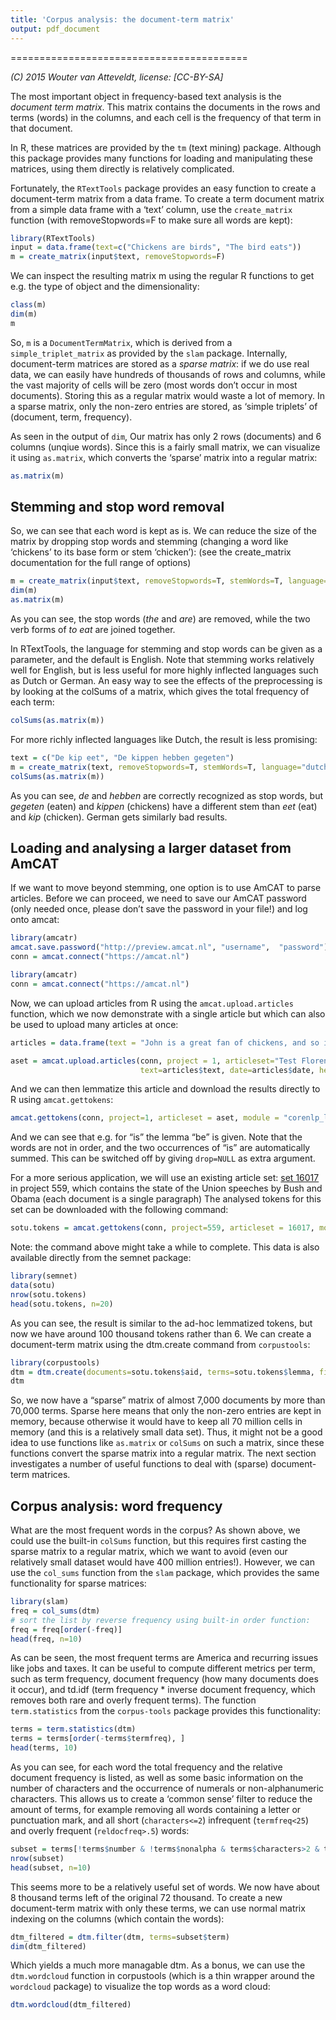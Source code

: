 ```yaml
---
title: 'Corpus analysis: the document-term matrix'
output: pdf_document
---
```


=========================================

_(C) 2015 Wouter van Atteveldt, license: [CC-BY-SA]_

The most important object in frequency-based text analysis is the *document term matrix*. 
This matrix contains the documents in the rows and terms (words) in the columns, 
and each cell is the frequency of that term in that document.

In R, these matrices are provided by the `tm` (text mining) package. 
Although this package provides many functions for loading and manipulating these matrices,
using them directly is relatively complicated. 

Fortunately, the `RTextTools` package provides an easy function to create a document-term matrix from a data frame. 
To create a term document matrix from a simple data frame with a 'text' column, use the `create_matrix` function (with removeStopwords=F to make sure all words are kept):

```r
library(RTextTools)
input = data.frame(text=c("Chickens are birds", "The bird eats"))
m = create_matrix(input$text, removeStopwords=F)
```

We can inspect the resulting matrix m using the regular R functions to get e.g. the type of object and the dimensionality:

```r
class(m)
dim(m)
m
```

So, `m` is a `DocumentTermMatrix`, which is derived from a `simple_triplet_matrix` as provided by the `slam` package. 
Internally, document-term matrices are stored as a _sparse matrix_: 
if we do use real data, we can easily have hundreds of thousands of rows and columns, while   the vast majority of cells will be zero (most words don't occur in most documents).
Storing this as a regular  matrix would waste a lot of memory.
In a sparse matrix, only the non-zero entries are stored, as 'simple triplets' of (document, term, frequency). 

As seen in the output of `dim`, Our matrix has only 2 rows (documents) and 6 columns (unqiue words).
Since this is a fairly small matrix, we can visualize it using `as.matrix`, which converts the 'sparse' matrix into a regular matrix:

```r
as.matrix(m)
```

Stemming and stop word removal
-----

So, we can see that each word is kept as is. 
We can reduce the size of the matrix by dropping stop words and stemming (changing a word like 'chickens' to its base form or stem 'chicken'):
(see the create_matrix documentation for the full range of options)

```r
m = create_matrix(input$text, removeStopwords=T, stemWords=T, language='english')
dim(m)
as.matrix(m)
```

As you can see, the stop words (_the_ and _are_) are removed, while the two verb forms of _to eat_ are joined together. 

In RTextTools, the language for stemming and stop words can be given as a parameter, and the default is English.
Note that stemming works relatively well for English, but is less useful for more highly inflected languages such as Dutch or German. 
An easy way to see the effects of the preprocessing is by looking at the colSums of a matrix,
which gives the total frequency of each term:

```r
colSums(as.matrix(m))
```

For more richly inflected languages like Dutch, the result is less promising:

```r
text = c("De kip eet", "De kippen hebben gegeten")
m = create_matrix(text, removeStopwords=T, stemWords=T, language="dutch")
colSums(as.matrix(m))
```

As you can see, _de_ and _hebben_ are correctly recognized as stop words, but _gegeten_ (eaten) and _kippen_ (chickens) have a different stem than _eet_ (eat) and _kip_ (chicken). German gets similarly bad results. 

Loading and analysing a larger dataset from AmCAT
-----

If we want to move beyond stemming, one option is to use AmCAT to parse articles.
Before we can proceed, we need to save our AmCAT password (only needed once, please don't save the password in your file!)
and log onto amcat:

```r
library(amcatr)
amcat.save.password("http://preview.amcat.nl", "username",  "password")
conn = amcat.connect("https://amcat.nl")
```

```r
library(amcatr)
conn = amcat.connect("https://amcat.nl")
```

Now, we can upload articles from R using the `amcat.upload.articles` function, which we now demonstrate with a single article but which can also be used to upload many articles at once:


```r
articles = data.frame(text = "John is a great fan of chickens, and so is Mary", date="2001-01-01", headline="test")

aset = amcat.upload.articles(conn, project = 1, articleset="Test Florence", medium="test", 
                             text=articles$text, date=articles$date, headline=articles$headline)
```

And we can then lemmatize this article and download the results directly to R
using `amcat.gettokens`:

```r
amcat.gettokens(conn, project=1, articleset = aset, module = "corenlp_lemmatize")
```

And we can see that e.g. for "is" the lemma "be" is given. 
Note that the words are not in order, and the two occurrences of "is" are automatically summed. 
This can be switched off by giving `drop=NULL` as extra argument.

For a more serious application, we will use an existing article set: [set 16017](https://amcat.nl/navigator/projects/559/articlesets/16017/) in project 559, which contains the state of the Union speeches by Bush and Obama (each document is a single paragraph)
The analysed tokens for this set can be downloaded with the following command:

```r
sotu.tokens = amcat.gettokens(conn, project=559, articleset = 16017, module = "corenlp_lemmatize", page_size = 100)
```

Note: the command above might take a while to complete. 
This data is also available directly from the semnet package:

```r
library(semnet)
data(sotu)
nrow(sotu.tokens)
head(sotu.tokens, n=20)
```

As you can see, the result is similar to the ad-hoc lemmatized tokens, but now we have around 100 thousand tokens rather than 6.
We can create a document-term matrix using the dtm.create command from `corpustools`:

```r
library(corpustools)
dtm = dtm.create(documents=sotu.tokens$aid, terms=sotu.tokens$lemma, filter=sotu.tokens$pos1 %in% c("M","N"))
dtm
```

So, we now have a "sparse" matrix of almost 7,000 documents by more than 70,000 terms. 
Sparse here means that only the non-zero entries are kept in memory, 
because otherwise it would have to keep all 70 million cells in memory (and this is a relatively small data set).
Thus, it might not be a good idea to use functions like `as.matrix` or `colSums` on such a matrix,
since these functions convert the sparse matrix into a regular matrix. 
The next section investigates a number of useful functions to deal with (sparse) document-term matrices.

Corpus analysis: word frequency
-----

What are the most frequent words in the corpus? 
As shown above, we could use the built-in `colSums` function,
but this requires first casting the sparse matrix to a regular matrix, 
which we want to avoid (even our relatively small dataset would have 400 million entries!).
However, we can use the `col_sums` function from the `slam` package, which provides the same functionality for sparse matrices:

```r
library(slam)
freq = col_sums(dtm)
# sort the list by reverse frequency using built-in order function:
freq = freq[order(-freq)]
head(freq, n=10)
```

As can be seen, the most frequent terms are America and recurring issues like jobs and taxes.
It can be useful to compute different metrics per term, such as term frequency, document frequency (how many documents does it occur), and td.idf (term frequency * inverse document frequency, which removes both rare and overly frequent terms). 
The function `term.statistics` from the `corpus-tools` package provides this functionality:


```r
terms = term.statistics(dtm)
terms = terms[order(-terms$termfreq), ]
head(terms, 10)
```

As you can see, for each word the total frequency and the relative document frequency is listed, 
as well as some basic information on the number of characters and the occurrence of numerals or non-alphanumeric characters.
This allows us to create a 'common sense' filter to reduce the amount of terms, for example removing all words containing a letter or punctuation mark, and all short (`characters<=2`) infrequent (`termfreq<25`) and overly frequent (`reldocfreq>.5`) words:

```r
subset = terms[!terms$number & !terms$nonalpha & terms$characters>2 & terms$termfreq>=25 & terms$reldocfreq<.25, ]
nrow(subset)
head(subset, n=10)
```

This seems more to be a relatively useful set of words. 
We now have about 8 thousand terms left of the original 72 thousand. 
To create a new document-term matrix with only these terms, 
we can use normal matrix indexing on the columns (which contain the words):

```r
dtm_filtered = dtm.filter(dtm, terms=subset$term)
dim(dtm_filtered)
```

Which yields a much more managable dtm. 
As a bonus, we can use the `dtm.wordcloud` function in corpustools (which is a thin wrapper around the `wordcloud` package)
to visualize the top words as a word cloud:

```r
dtm.wordcloud(dtm_filtered)
```
